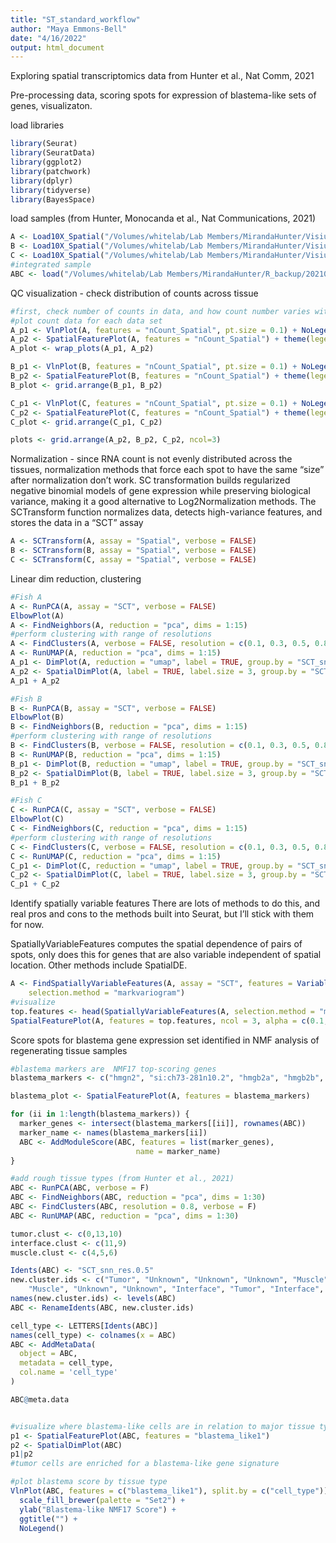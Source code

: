 ```yaml
---
title: "ST_standard_workflow"
author: "Maya Emmons-Bell"
date: "4/16/2022"
output: html_document
---
```


Exploring spatial transcriptomics data from Hunter et al., Nat Comm, 2021

Pre-processing data, scoring spots for expression of blastema-like sets of genes, visualizaton. 

load libraries 
```r
library(Seurat)
library(SeuratData)
library(ggplot2)
library(patchwork)
library(dplyr)
library(tidyverse)
library(BayesSpace)
```


load samples (from Hunter, Monocanda et al., Nat Communications, 2021)
```r

A <- Load10X_Spatial("/Volumes/whitelab/Lab Members/MirandaHunter/Visium_raw_data/MVH01_A1_BRAF_EGFP")
B <- Load10X_Spatial("/Volumes/whitelab/Lab Members/MirandaHunter/Visium_raw_data/MVH02_B1_BRAF_EGFP")
C <- Load10X_Spatial("/Volumes/whitelab/Lab Members/MirandaHunter/Visium_raw_data/MVH03_C1_BRAF_EGFP")
#integrated sample
ABC <- load("/Volumes/whitelab/Lab Members/MirandaHunter/R_backup/20210922/visium_data_misc/ABC_integrated_allgenes.R")

```

QC visualization - check distribution of counts across tissue
```r
#first, check number of counts in data, and how count number varies with position in space, and
#plot count data for each data set 
A_p1 <- VlnPlot(A, features = "nCount_Spatial", pt.size = 0.1) + NoLegend()
A_p2 <- SpatialFeaturePlot(A, features = "nCount_Spatial") + theme(legend.position = "right") + ggtitle("Fish A")
A_plot <- wrap_plots(A_p1, A_p2)

B_p1 <- VlnPlot(B, features = "nCount_Spatial", pt.size = 0.1) + NoLegend()
B_p2 <- SpatialFeaturePlot(B, features = "nCount_Spatial") + theme(legend.position = "right") + ggtitle("Fish B")
B_plot <- grid.arrange(B_p1, B_p2)

C_p1 <- VlnPlot(C, features = "nCount_Spatial", pt.size = 0.1) + NoLegend()
C_p2 <- SpatialFeaturePlot(C, features = "nCount_Spatial") + theme(legend.position = "right") + ggtitle("Fish C")
C_plot <- grid.arrange(C_p1, C_p2)

plots <- grid.arrange(A_p2, B_p2, C_p2, ncol=3)
```

Normalization - since RNA count is not evenly distributed across the tissues, normalization methods that force each spot to have the same "size" after normalization don't work. SC transformation builds regularized negative binomial models of gene expression while preserving biological variance, making it a good alternative to Log2Normalization methods. The SCTransform function normalizes data, detects high-variance features, and stores the data in a "SCT" assay 
```r
A <- SCTransform(A, assay = "Spatial", verbose = FALSE)
B <- SCTransform(B, assay = "Spatial", verbose = FALSE)
C <- SCTransform(C, assay = "Spatial", verbose = FALSE)
```

Linear dim reduction, clustering 
```r
#Fish A
A <- RunPCA(A, assay = "SCT", verbose = FALSE)
ElbowPlot(A)
A <- FindNeighbors(A, reduction = "pca", dims = 1:15)
#perform clustering with range of resolutions
A <- FindClusters(A, verbose = FALSE, resolution = c(0.1, 0.3, 0.5, 0.8, 1))
A <- RunUMAP(A, reduction = "pca", dims = 1:15)
A_p1 <- DimPlot(A, reduction = "umap", label = TRUE, group.by = "SCT_snn_res.0.5")
A_p2 <- SpatialDimPlot(A, label = TRUE, label.size = 3, group.by = "SCT_snn_res.0.5")
A_p1 + A_p2

#Fish B
B <- RunPCA(B, assay = "SCT", verbose = FALSE)
ElbowPlot(B)
B <- FindNeighbors(B, reduction = "pca", dims = 1:15)
#perform clustering with range of resolutions
B <- FindClusters(B, verbose = FALSE, resolution = c(0.1, 0.3, 0.5, 0.8, 1))
B <- RunUMAP(B, reduction = "pca", dims = 1:15)
B_p1 <- DimPlot(B, reduction = "umap", label = TRUE, group.by = "SCT_snn_res.0.5")
B_p2 <- SpatialDimPlot(B, label = TRUE, label.size = 3, group.by = "SCT_snn_res.0.5")
B_p1 + B_p2

#Fish C
C <- RunPCA(C, assay = "SCT", verbose = FALSE)
ElbowPlot(C)
C <- FindNeighbors(C, reduction = "pca", dims = 1:15)
#perform clustering with range of resolutions
C <- FindClusters(C, verbose = FALSE, resolution = c(0.1, 0.3, 0.5, 0.8, 1))
C <- RunUMAP(C, reduction = "pca", dims = 1:15)
C_p1 <- DimPlot(C, reduction = "umap", label = TRUE, group.by = "SCT_snn_res.0.5")
C_p2 <- SpatialDimPlot(C, label = TRUE, label.size = 3, group.by = "SCT_snn_res.0.")
C_p1 + C_p2
```

Identify spatially variable features 
There are lots of methods to do this, and real pros and cons to the methods built into Seurat, but I'll stick with them for now. 

SpatiallyVariableFeatures computes the spatial dependence of pairs of spots, only does this for genes that are also variable independent of spatial location. Other methods include SpatialDE. 
```r
A <- FindSpatiallyVariableFeatures(A, assay = "SCT", features = VariableFeatures(A)[1:1000],
    selection.method = "markvariogram")
#visualize
top.features <- head(SpatiallyVariableFeatures(A, selection.method = "markvariogram"), 6)
SpatialFeaturePlot(A, features = top.features, ncol = 3, alpha = c(0.1, 1))

```


Score spots for blastema gene expression set identified in NMF analysis of regenerating tissue samples 
```r
#blastema markers are  NMF17 top-scoring genes
blastema_markers <- c("hmgn2", "si:ch73-281n10.2", "hmgb2a", "hmgb2b", "tubb2b", "hmga1a", "h3f3a", "stmn1a") %>% list(blastema_like= .)

blastema_plot <- SpatialFeaturePlot(A, features = blastema_markers)

for (ii in 1:length(blastema_markers)) {
  marker_genes <- intersect(blastema_markers[[ii]], rownames(ABC))
  marker_name <- names(blastema_markers[ii])
  ABC <- AddModuleScore(ABC, features = list(marker_genes),
                            name = marker_name)
}

#add rough tissue types (from Hunter et al., 2021)
ABC <- RunPCA(ABC, verbose = F)
ABC <- FindNeighbors(ABC, reduction = "pca", dims = 1:30)
ABC <- FindClusters(ABC, resolution = 0.8, verbose = F)
ABC <- RunUMAP(ABC, reduction = "pca", dims = 1:30)

tumor.clust <- c(0,13,10)
interface.clust <- c(11,9)
muscle.clust <- c(4,5,6)

Idents(ABC) <- "SCT_snn_res.0.5"
new.cluster.ids <- c("Tumor", "Unknown", "Unknown", "Unknown", "Muscle", "Muscle",
    "Muscle", "Unknown", "Unknown", "Interface", "Tumor", "Interface", "Unknown", "Tumor")
names(new.cluster.ids) <- levels(ABC)
ABC <- RenameIdents(ABC, new.cluster.ids)

cell_type <- LETTERS[Idents(ABC)]
names(cell_type) <- colnames(x = ABC)
ABC <- AddMetaData(
  object = ABC,
  metadata = cell_type,
  col.name = 'cell_type'
)

ABC@meta.data


#visualize where blastema-like cells are in relation to major tissue types
p1 <- SpatialFeaturePlot(ABC, features = "blastema_like1")
p2 <- SpatialDimPlot(ABC)
p1|p2
#tumor cells are enriched for a blastema-like gene signature

#plot blastema score by tissue type 
VlnPlot(ABC, features = c("blastema_like1"), split.by = c("cell_type")) +  
  scale_fill_brewer(palette = "Set2") + 
  ylab("Blastema-like NMF17 Score") +
  ggtitle("") +
  NoLegend()


```

